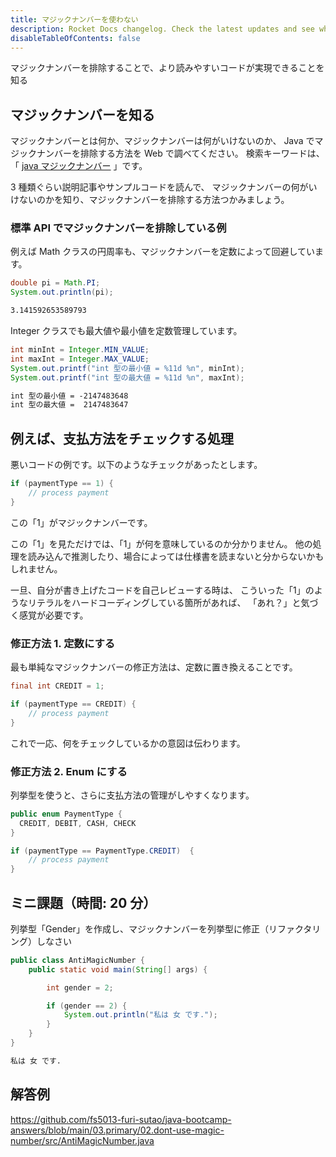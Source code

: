 ```yaml
---
title: マジックナンバーを使わない
description: Rocket Docs changelog. Check the latest updates and see what's new.
disableTableOfContents: false
---
```


<p class="goal">
  マジックナンバーを排除することで、より読みやすいコードが実現できることを知る
</p>

## マジックナンバーを知る

マジックナンバーとは何か、マジックナンバーは何がいけないのか、
Java でマジックナンバーを排除する方法を Web で調べてください。
検索キーワードは、「 [java マジックナンバー](https://www.google.com/search?q=java+マジックナンバー) 」です。

3 種類ぐらい説明記事やサンプルコードを読んで、
マジックナンバーの何がいけないのかを知り、マジックナンバーを排除する方法つかみましょう。

### 標準 API でマジックナンバーを排除している例

例えば Math クラスの円周率も、マジックナンバーを定数によって回避しています。

```java
double pi = Math.PI;
System.out.println(pi);
```

```txt title=実行結果
3.141592653589793
```

Integer クラスでも最大値や最小値を定数管理しています。

```java
int minInt = Integer.MIN_VALUE;
int maxInt = Integer.MAX_VALUE;
System.out.printf("int 型の最小値 = %11d %n", minInt);
System.out.printf("int 型の最大値 = %11d %n", maxInt);
```

```txt title=実行結果
int 型の最小値 = -2147483648
int 型の最大値 =  2147483647
```

## 例えば、支払方法をチェックする処理

悪いコードの例です。以下のようなチェックがあったとします。

```java
if (paymentType == 1) {
    // process payment
}
```

この「1」がマジックナンバーです。

この「1」を見ただけでは、「1」が何を意味しているのか分かりません。
他の処理を読み込んで推測したり、場合によっては仕様書を読まないと分からないかもしれません。

一旦、自分が書き上げたコードを自己レビューする時は、
こういった「1」のようなリテラルをハードコーディングしている箇所があれば、
「あれ？」と気づく感覚が必要です。

### 修正方法 1. 定数にする

最も単純なマジックナンバーの修正方法は、定数に置き換えることです。

```java
final int CREDIT = 1;

if (paymentType == CREDIT) {
    // process payment
}
```

これで一応、何をチェックしているかの意図は伝わります。

### 修正方法 2. Enum にする

列挙型を使うと、さらに支払方法の管理がしやすくなります。

```java
public enum PaymentType {
  CREDIT, DEBIT, CASH, CHECK
}

if (paymentType == PaymentType.CREDIT)  {
    // process payment
}
```

## ミニ課題（時間: 20 分）

列挙型「Gender」を作成し、マジックナンバーを列挙型に修正（リファクタリング）しなさい

```java title=src/AntiMagicNumber.java
public class AntiMagicNumber {
    public static void main(String[] args) {

        int gender = 2;

        if (gender == 2) {
            System.out.println("私は 女 です.");
        }
    }
}
```

```txt title=AntiMagicNumberの実行結果
私は 女 です.
```

## 解答例

https://github.com/fs5013-furi-sutao/java-bootcamp-answers/blob/main/03.primary/02.dont-use-magic-number/src/AntiMagicNumber.java
